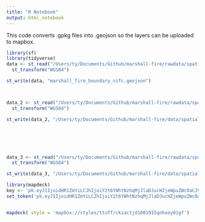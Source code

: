 ```yaml
---
title: "R Notebook"
output: html_notebook
---
```


This code converts .gpkg files into .geojson so the layers can be uploaded to mapbox.

```r

library(sf)
library(tidyverse)
data <- st_read("/Users/ty/Documents/Github/marshall-fire/rawdata/spatial/marshall_fire_boundary_nifc.gpkg") %>%
  st_transform("WGS84")

st_write(data, "marshall_fire_boundary_nifc.geojson")



data_2 <- st_read("/Users/ty/Documents/Github/marshall-fire/rawdata/spatial/damage_records_geocoded_matched.gpkg") %>%
  st_transform("WGS84")

st_write(data_2, "/Users/ty/Documents/Github/marshall-fire/data/spatial/damage_records_geocoded_matched.geojson")






data_3 <- st_read("/Users/ty/Documents/Github/marshall-fire/rawdata/spatial/ztrax_2021_extraction_county_properties_08013.gpkg") %>%
  st_transform("WGS84")

st_write(data_3, "/Users/ty/Documents/Github/marshall-fire/data/spatial/ztrax_2021_extraction_county_properties_08013.geojson")
```

```r
library(mapdeck)
key <- 'pk.eyJ1IjoidHR1ZmYiLCJhIjoiY2t6YWhtNzhqMjJlaDJucHZjeWpuZWc0aCJ9.Z8_7Uub1HB4OgdMLfOHjjg'    ## put your own token here
set_token('pk.eyJ1IjoidHR1ZmYiLCJhIjoiY2t6YWhtNzhqMjJlaDJucHZjeWpuZWc0aCJ9.Z8_7Uub1HB4OgdMLfOHjjg')


mapdeck( style = 'mapbox://styles/ttuff/ckzactjd1001915qnhoey01gf')
```

